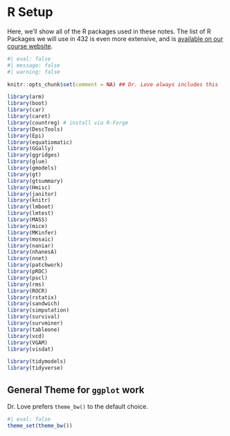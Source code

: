 # R Setup {.unnumbered}

Here, we'll show all of the R packages used in these notes. The list of R Packages we will use in 432 is even more extensive, and is [available on our course website](https://thomaselove.github.io/432-2024/software.html#r-packages-to-install).

```r
#| eval: false
#| message: false
#| warning: false

knitr::opts_chunk$set(comment = NA) ## Dr. Love always includes this

library(arm)
library(boot)
library(car)
library(caret)
library(countreg) # install via R-Forge
library(DescTools)
library(Epi)
library(equatiomatic)
library(GGally)
library(ggridges)
library(glue)
library(gmodels)
library(gt)
library(gtsummary)
library(Hmisc)
library(janitor) 
library(knitr)
library(lmboot)
library(lmtest)
library(MASS)
library(mice)
library(MKinfer)
library(mosaic)
library(naniar)
library(nhanesA)
library(nnet)
library(patchwork)
library(pROC)
library(pscl)
library(rms)
library(ROCR)
library(rstatix)
library(sandwich)
library(simputation)
library(survival)
library(survminer)
library(tableone)
library(vcd)
library(VGAM)
library(visdat)

library(tidymodels)
library(tidyverse)

```

## General Theme for `ggplot` work {.unnumbered}

Dr. Love prefers `theme_bw()` to the default choice.

```r
#| eval: false
theme_set(theme_bw())
```

